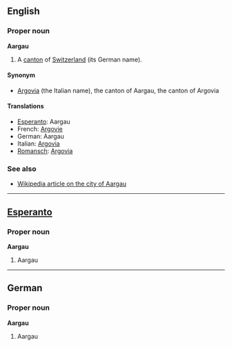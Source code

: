 ==English==
===Proper noun===
'''Aargau'''

#A [[canton]] of [[Switzerland]] (its German name).

====Synonym====
*[[Argovia]] (the Italian name), the canton of Aargau, the canton of Argovia

====Translations====
*[[Esperanto]]: Aargau
*French: [[Argovie]]
*German: Aargau
*Italian: [[Argovia]]
*[[Romansch]]: [[Argovia]]

===See also===
*[[en:Aargau|Wikipedia article on the city of Aargau]]

----
==[[Esperanto]]==
===Proper noun===
'''Aargau'''

#Aargau

----
==German==
===Proper noun===
'''Aargau'''

#Aargau